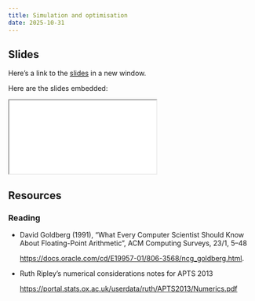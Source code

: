 ```yaml
---
title: Simulation and optimisation
date: 2025-10-31
---
```



## Slides

Here's a link to the [slides](/slides/04-sim-optim/index.qmd){target="_blank"} in a new window. 

Here are the slides embedded:

<iframe class="slide-deck ar16x9" src="/slides/04-sim-optim/index.html" title="04-sim-optim slides">
</iframe>

## Resources

### Reading

- David Goldberg (1991), “What Every Computer Scientist Should Know About Floating-Point Arithmetic”, ACM Computing Surveys, 23/1, 5–48

  <https://docs.oracle.com/cd/E19957-01/806-3568/ncg_goldberg.html>.

- Ruth Ripley’s numerical considerations notes for APTS 2013

  <https://portal.stats.ox.ac.uk/userdata/ruth/APTS2013/Numerics.pdf>
